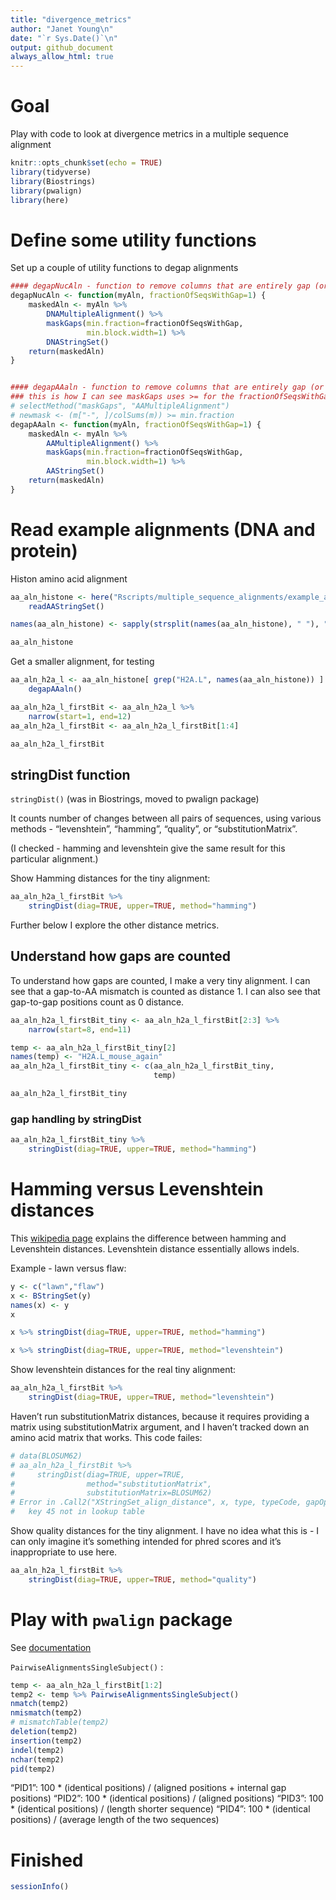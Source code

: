 ```yaml
---
title: "divergence_metrics"
author: "Janet Young\n"
date: "`r Sys.Date()`\n"
output: github_document
always_allow_html: true
---
```


# Goal 

Play with code to look at divergence metrics in a multiple sequence alignment 



```r
knitr::opts_chunk$set(echo = TRUE)
library(tidyverse)
library(Biostrings)
library(pwalign)
library(here)
```

# Define some utility functions

Set up a couple of utility functions to degap alignments

```r
#### degapNucAln - function to remove columns that are entirely gap (or can use fractionOfSeqsWithGap to relax requirements of how many seqs have gap)
degapNucAln <- function(myAln, fractionOfSeqsWithGap=1) {
    maskedAln <- myAln %>% 
        DNAMultipleAlignment() %>% 
        maskGaps(min.fraction=fractionOfSeqsWithGap, 
                 min.block.width=1) %>% 
        DNAStringSet()
    return(maskedAln)
}


#### degapAAaln - function to remove columns that are entirely gap (or can use fractionOfSeqsWithGap to relax requirements of how many seqs have gap)
### this is how I can see maskGaps uses >= for the fractionOfSeqsWithGap threshold:
# selectMethod("maskGaps", "AAMultipleAlignment")
# newmask <- (m["-", ]/colSums(m)) >= min.fraction
degapAAaln <- function(myAln, fractionOfSeqsWithGap=1) {
    maskedAln <- myAln %>% 
        AAMultipleAlignment() %>% 
        maskGaps(min.fraction=fractionOfSeqsWithGap, 
                 min.block.width=1) %>% 
        AAStringSet()
    return(maskedAln)
}
```

# Read example alignments (DNA and protein)

Histon amino acid alignment

```r
aa_aln_histone <- here("Rscripts/multiple_sequence_alignments/example_alignment_files/exampleProtAln_shortH2As_histoneFoldDomain.fa") %>% 
    readAAStringSet()

names(aa_aln_histone) <- sapply(strsplit(names(aa_aln_histone), " "), "[[", 1)

aa_aln_histone
```

Get a smaller alignment, for testing 


```r
aa_aln_h2a_l <- aa_aln_histone[ grep("H2A.L", names(aa_aln_histone)) ] %>% 
    degapAAaln()

aa_aln_h2a_l_firstBit <- aa_aln_h2a_l %>% 
    narrow(start=1, end=12)
aa_aln_h2a_l_firstBit <- aa_aln_h2a_l_firstBit[1:4]

aa_aln_h2a_l_firstBit
```
## stringDist function

`stringDist()` (was in Biostrings, moved to pwalign package) 

It counts number of changes between all pairs of sequences, using various methods - "levenshtein", "hamming", "quality", or "substitutionMatrix".

(I checked - hamming and levenshtein give the same result for this particular alignment.)

Show Hamming distances for the tiny alignment:

```r
aa_aln_h2a_l_firstBit %>% 
    stringDist(diag=TRUE, upper=TRUE, method="hamming")
```
Further below I explore the other distance metrics.

## Understand how gaps are counted

To understand how gaps are counted, I make a very tiny alignment. I can see that a gap-to-AA mismatch is counted as distance 1.   I can also see that gap-to-gap positions count as 0 distance.


```r
aa_aln_h2a_l_firstBit_tiny <- aa_aln_h2a_l_firstBit[2:3] %>% 
    narrow(start=8, end=11)

temp <- aa_aln_h2a_l_firstBit_tiny[2]
names(temp) <- "H2A.L_mouse_again"
aa_aln_h2a_l_firstBit_tiny <- c(aa_aln_h2a_l_firstBit_tiny,
                                temp)

aa_aln_h2a_l_firstBit_tiny
```

### gap handling by stringDist 

```r
aa_aln_h2a_l_firstBit_tiny %>% 
    stringDist(diag=TRUE, upper=TRUE, method="hamming")
```



# Hamming versus Levenshtein distances


This [wikipedia page](https://en.wikipedia.org/wiki/Levenshtein_distance) explains the difference between hamming and Levenshtein distances.  Levenshtein distance essentially allows indels.

Example - lawn versus flaw:
```r
y <- c("lawn","flaw")
x <- BStringSet(y)
names(x) <- y
x
```

```r
x %>% stringDist(diag=TRUE, upper=TRUE, method="hamming")
```


```r
x %>% stringDist(diag=TRUE, upper=TRUE, method="levenshtein")
```



Show levenshtein distances for the real tiny alignment:

```r
aa_aln_h2a_l_firstBit %>% 
    stringDist(diag=TRUE, upper=TRUE, method="levenshtein")
```


Haven't run substitutionMatrix distances, because it requires providing a matrix using substitutionMatrix argument, and I haven't tracked down an amino acid matrix that works. This code failes:

```r
# data(BLOSUM62)
# aa_aln_h2a_l_firstBit %>% 
#     stringDist(diag=TRUE, upper=TRUE, 
#                method="substitutionMatrix",
#                substitutionMatrix=BLOSUM62)
# Error in .Call2("XStringSet_align_distance", x, type, typeCode, gapOpening,  : 
#   key 45 not in lookup table
```


Show quality distances for the tiny alignment. I have no idea what this is - I can only imagine it's something intended for phred scores and it's inappropriate to use here.

```r
aa_aln_h2a_l_firstBit %>% 
    stringDist(diag=TRUE, upper=TRUE, method="quality")
```


# Play with `pwalign` package 

See [documentation](https://bioconductor.org/packages/release/bioc/vignettes/pwalign/inst/doc/PairwiseAlignments.pdf)

`PairwiseAlignmentsSingleSubject()` :

```r
temp <- aa_aln_h2a_l_firstBit[1:2]
temp2 <- temp %>% PairwiseAlignmentsSingleSubject()
nmatch(temp2)
nmismatch(temp2)
# mismatchTable(temp2)
deletion(temp2)
insertion(temp2)
indel(temp2)
nchar(temp2)
pid(temp2)
```


"PID1": 100 * (identical positions) / (aligned positions + internal gap positions)
"PID2": 100 * (identical positions) / (aligned positions)
"PID3": 100 * (identical positions) / (length shorter sequence)
"PID4": 100 * (identical positions) / (average length of the two sequences)


# Finished

```r
sessionInfo()
```



